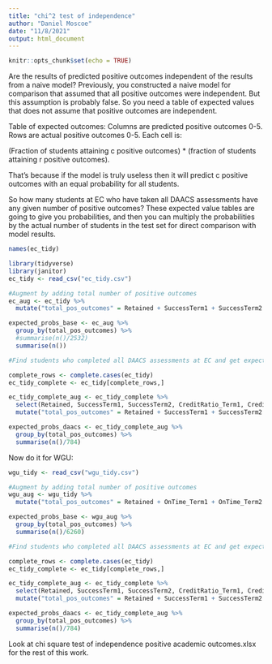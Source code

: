```yaml
---
title: "chi^2 test of independence"
author: "Daniel Moscoe"
date: "11/8/2021"
output: html_document
---
```


```r
knitr::opts_chunk$set(echo = TRUE)
```

Are the results of predicted positive outcomes independent of the results from a naive model? Previously, you constructed a naive model for comparison that assumed that all positive outcomes were independent. But this assumption is probably false. So you need a table of expected values that does not assume that positive outcomes are independent.

Table of expected outcomes: Columns are predicted positive outcomes 0-5. Rows are actual positive outcomes 0-5. Each cell is:

(Fraction of students attaining c positive outcomes) * (fraction of students attaining r positive outcomes).

That's because if the model is truly useless then it will predict c positive outcomes with an equal probability for all students.

So how many students at EC who have taken all DAACS assessments have any given number of positive outcomes? These expected value tables are going to give you probabilities, and then you can multiply the probabilities by the actual number of students in the test set for direct comparison with model results.

```r
names(ec_tidy)
```

```r
library(tidyverse)
library(janitor)
ec_tidy <- read_csv("ec_tidy.csv")

#Augment by adding total number of positive outcomes
ec_aug <- ec_tidy %>%
  mutate("total_pos_outcomes" = Retained + SuccessTerm1 + SuccessTerm2 + (CreditRatio_Term1 == 1) + (CreditRatio_Term2 == 1))

expected_probs_base <- ec_aug %>%
  group_by(total_pos_outcomes) %>%
  #summarise(n()/2532)
  summarise(n())

#Find students who completed all DAACS assessments at EC and get expected probabilities:

complete_rows <- complete.cases(ec_tidy)
ec_tidy_complete <- ec_tidy[complete_rows,]

ec_tidy_complete_aug <- ec_tidy_complete %>%
  select(Retained, SuccessTerm1, SuccessTerm2, CreditRatio_Term1, CreditRatio_Term2) %>%
  mutate("total_pos_outcomes" = Retained + SuccessTerm1 + SuccessTerm2 + (CreditRatio_Term1 == 1) + (CreditRatio_Term2 == 1))

expected_probs_daacs <- ec_tidy_complete_aug %>%
  group_by(total_pos_outcomes) %>%
  summarise(n()/784)


```

Now do it for WGU:

```r
wgu_tidy <- read_csv("wgu_tidy.csv")

#Augment by adding total number of positive outcomes
wgu_aug <- wgu_tidy %>%
  mutate("total_pos_outcomes" = Retained + OnTime_Term1 + OnTime_Term2 + (CreditRatio_Term1 == 1) + (CreditRatio_Term2 == 1))

expected_probs_base <- wgu_aug %>%
  group_by(total_pos_outcomes) %>%
  summarise(n()/6260)

#Find students who completed all DAACS assessments at EC and get expected probabilities:

complete_rows <- complete.cases(ec_tidy)
ec_tidy_complete <- ec_tidy[complete_rows,]

ec_tidy_complete_aug <- ec_tidy_complete %>%
  select(Retained, SuccessTerm1, SuccessTerm2, CreditRatio_Term1, CreditRatio_Term2) %>%
  mutate("total_pos_outcomes" = Retained + SuccessTerm1 + SuccessTerm2 + (CreditRatio_Term1 == 1) + (CreditRatio_Term2 == 1))

expected_probs_daacs <- ec_tidy_complete_aug %>%
  group_by(total_pos_outcomes) %>%
  summarise(n()/784)
```

Look at chi square test of independence positive academic outcomes.xlsx for the rest of this work.